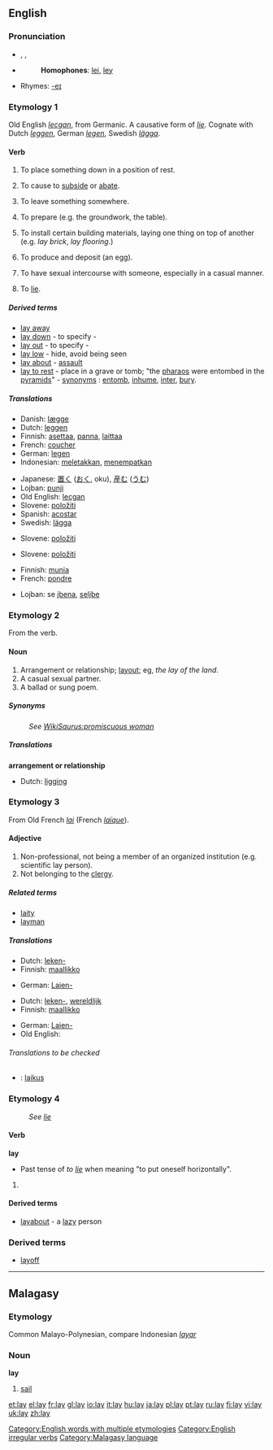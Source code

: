 ==English==

{{rank|open|therefore|feet|324|lay|along|four|wish}}

===Pronunciation===
*{{AHD|lā}}, {{IPA|/leɪ/}}, {{SAMPA|/leI/}}
*{{audio|en-us-lay.ogg|Audio (US)}}
*:'''Homophones''': [[lei]], [[ley]]
*Rhymes: [[Rhymes:English:-eɪ|-eɪ]]

===Etymology 1===
Old English ''[[lecgan]]'', from Germanic.  A causative form of ''[[lie]]''.  Cognate with Dutch ''[[leggen]]'', German ''[[legen]]'', Swedish ''[[lägga]]''.

====Verb====
{{en-verb|lays|laying|laid}}

# {{transitive}} To place something down in a position of rest.
# {{context|transitive|archaic}} To cause to [[subside]] or [[abate]].
# {{transitive}} To leave something somewhere.
# {{transitive}} To prepare (e.g. the groundwork, the table).
# {{transitive}} To install certain building materials, laying one thing on top of another (e.g. ''lay brick'', ''lay flooring''.)
# {{transitive}} To produce and deposit (an egg).
# {{transitive}} To have sexual intercourse with someone, especially in a casual manner.
# {{context|intransitive|non-standard|or|colloquial}} To [[lie]].

=====Derived terms=====
*[[lay away]]
*[[lay down]] - to specify - {{italbrac|to lay down the law}}
*[[lay out]] - to specify - {{italbrac|lay out the guidelines}}
*[[lay low]] - hide, avoid being seen
*[[lay about]] - [[assault]]
*[[lay to rest]] - place in a grave or tomb; "the [[pharao]]s were entombed in the [[pyramid]]s" - [[synonym]]s : [[entomb]], [[inhume]], [[inter]], [[bury]].

=====Translations=====
{{trans-top|to place something down in a position of rest}}
*Danish: [[lægge]]
*Dutch: [[leggen]]
*Finnish: [[asettaa]], [[panna]], [[laittaa]]
*French: [[coucher]]
*German: [[legen]]
*Indonesian: [[letak|meletakkan]], [[tempat|menempatkan]]
{{trans-mid}}
*Japanese: [[置く]] ([[おく]], oku), [[産む]] ([[うむ]])
*Lojban: [[punji]]
*Old English: [[lecgan]]
*Slovene: [[položiti]]
*Spanish: [[acostar]]
*Swedish: [[lägga]]
{{trans-bottom}}

{{trans-top|to prepare}}
*Slovene: [[položiti]]
{{trans-mid}}
{{trans-bottom}}

{{trans-top|to install certain building materials}}
*Slovene: [[položiti]]
{{trans-mid}}
{{trans-bottom}}

{{trans-top|to give birth to eggs}}
*Finnish: [[munia]]
*French: [[pondre]]
{{trans-mid}}
*Lojban: se [[jbena]], [[seljbe]]
{{trans-bottom}}

===Etymology 2===
From the verb.

====Noun====
{{en-noun}}

# Arrangement or relationship; [[layout]]; eg, ''the lay of the land''.
# A casual sexual partner.
# A ballad or sung poem.

=====Synonyms=====
: ''See [[WikiSaurus:promiscuous woman]]''

=====Translations=====
'''arrangement or relationship'''
*Dutch: [[ligging]] {{f}}

===Etymology 3===
From Old French ''[[lai]]'' (French ''[[laïque]]'').

====Adjective====
{{en-adj|-}}

# Non-professional, not being a member of an organized institution (e.g. scientific lay person).
# Not belonging to the [[clergy]].

=====Related terms=====
*[[laity]]
*[[layman]]

=====Translations=====
{{trans-top|non-professional}}
*Dutch: [[leken-]]
*Finnish: [[maallikko]]
{{trans-mid}}
*German: [[Laien-]]
{{trans-bottom}}

{{trans-top|non-clergy}}
*Dutch: [[leken-]], [[wereldlijk]]
*Finnish: [[maallikko]]
{{trans-mid}}
*German: [[Laien-]]
*Old English: {{t-|ang|læwed}}
{{trans-bottom}}

======Translations to be checked======
{{checktrans}}

*{{ttbc|Hungarian}}: [[laikus]]

===Etymology 4===
: ''See [[lie]]''

====Verb====
'''lay'''

*Past tense of ''to [[lie#Etymology 1|lie]]'' when meaning "to put oneself horizontally".

# {{defn|English}}

====Derived terms====
*[[layabout]] - a [[lazy]] person

===Derived terms===
*[[layoff]]

[[Category:English words with multiple etymologies]]
[[Category:English irregular verbs]]

----

==Malagasy==

===Etymology===
Common Malayo-Polynesian, compare Indonesian ''[[layar]]''

===Noun===
'''lay'''

# [[sail]]

[[Category:Malagasy language]]

[[et:lay]]
[[el:lay]]
[[fr:lay]]
[[gl:lay]]
[[io:lay]]
[[it:lay]]
[[hu:lay]]
[[ja:lay]]
[[pl:lay]]
[[pt:lay]]
[[ru:lay]]
[[fi:lay]]
[[vi:lay]]
[[uk:lay]]
[[zh:lay]]